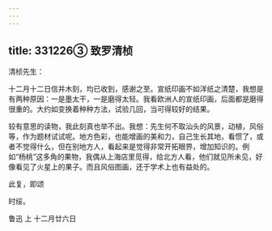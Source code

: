 ```yaml
---
---
---
```

title: 331226③ 致罗清桢
---




清桢先生：

十二月十二日信并木刻，均已收到，感谢之至。宣纸印画不如洋纸之清楚，我想是有两种原因：一是墨太干，一是磨得太轻。我看欧洲人的宣纸印画，后面都是磨得很重的。大约如变换着种种方法，试验几回，当可得较好的结果。

较有意思的读物，我此刻真也举不出。我想：先生何不取汕头的风景，动植，风俗等，作为题材试试呢。地方色彩，也能增画的美和力，自己生长其地，看惯了，或者不觉得什么，但在别地方人，看起来是觉得非常开拓眼界，增加知识的。例如“杨桃”这多角的果物，我偶从上海店里觅得，给北方人看，他们就见所未见，好像看见了火星上的果子。而且风俗图画，还于学术上也有益处的。

此复，即颂

时绥。

鲁迅 上 十二月廿六日